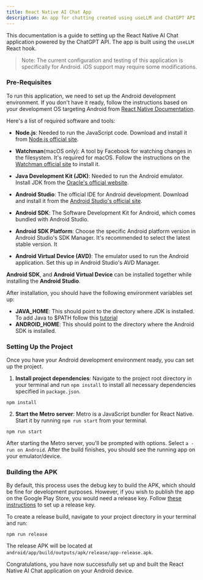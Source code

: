 ```yaml
---
title: React Native AI Chat App
description: An app for chatting created using useLLM and ChatGPT API
---
```


This documentation is a guide to setting up the React Native AI Chat application
powered by the ChatGPT API. The app is built using the `useLLM` React hook.

> Note: The current configuration and testing of this application is specifically
> for Android. iOS support may require some modifications.

### Pre-Requisites

To run this application, we need to set up the Android development environment.
If you don't have it ready, follow the instructions based on your development OS
targeting Android from [React Native Documentation](https://reactnative.dev/docs/environment-setup?os=macos&platform=android&guide=native).

Here's a list of required software and tools:

- **Node.js**: Needed to run the JavaScript code. Download
  and install it from [Node.js official site](https://nodejs.org/en/download/).

- **Watchman**(macOS only): A tool by Facebook for watching changes
  in the filesystem. It's required for macOS. Follow
  the instructions on the [Watchman official site](https://facebook.github.io/watchman/docs/install) to install it.

- **Java Development Kit (JDK)**: Needed to run the Android emulator.
  Install JDK from the [Oracle's official website](https://www.oracle.com/java/technologies/javase-jdk11-downloads.html).

- **Android Studio**: The official IDE for Android development. Download and install it from the [Android Studio's official site](https://developer.android.com/studio).

- **Android SDK**: The Software Development Kit for Android, which comes bundled with Android Studio.

- **Android SDK Platform**: Choose the specific Android platform version in Android Studio's SDK Manager.
  It's recommended to select the latest stable version. It

- **Android Virtual Device (AVD)**: The emulator used to run the Android application. Set this up in Android Studio's AVD Manager.

**Android SDK**, and **Android Virtual Device** can be installed together
while installing the **Android Studio**.

After installation, you should have the following environment variables set up:

- **JAVA_HOME**: This should point to the directory where JDK is installed. To add
  Java to $PATH follow this [tutorial](https://www.scaler.com/topics/java/setup-java-home-and-ide-on-mac-os/)
- **ANDROID_HOME**: This should point to the directory where the Android SDK is installed.

### Setting Up the Project

Once you have your Android development environment ready, you can set up the project.

1. **Install project dependencies**: Navigate to the project root directory in your
   terminal and run `npm install` to install all necessary dependencies specified in `package.json`.

```shell
npm install
```

2. **Start the Metro server**: Metro is a JavaScript bundler for React Native.
   Start it by running `npm run start` from your terminal.

```shell
npm run start
```

After starting the Metro server, you'll be prompted with options. Select `a - run on Android`.
After the build finishes, you should see the running app on your emulator/device.

### Building the APK

By default, this process uses the debug key to build the APK, which should be fine for development purposes. However, if you wish to publish the app on the Google Play Store, you would need a release key. Follow [these instructions](https://developer.android.com/studio/publish/app-signing#generate-key) to set up a release key.

To create a release build, navigate to your project directory in your terminal and run:

```
npm run release
```

The release APK will be located at `android/app/build/outputs/apk/release/app-release.apk`.

Congratulations, you have now successfully set up and built the React Native AI Chat application on your Android device.
